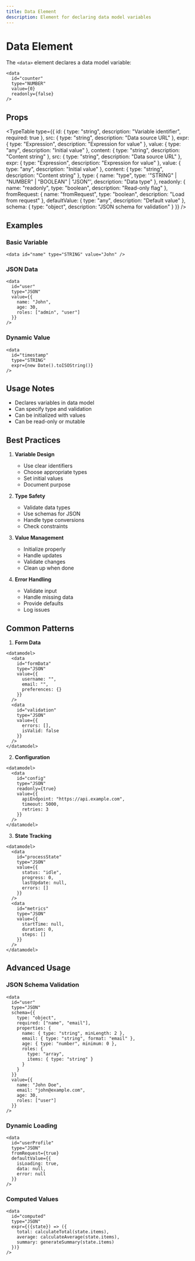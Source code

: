 ```yaml
---
title: Data Element
description: Element for declaring data model variables
---
```


# Data Element

The `<data>` element declares a data model variable:

```mdx
<data 
  id="counter"
  type="NUMBER"
  value={0}
  readonly={false}
/>
```

## Props

<TypeTable type={{
    id: {
      type: "string",
      description: "Variable identifier",
      required: true
    },
    src: {
      type: "string",
      description: "Data source URL"
    },
    expr: {
      type: "Expression",
      description: "Expression for value"
    },
    value: {
      type: "any",
      description: "Initial value"
    },
    content: {
      type: "string",
      description: "Content string"
    },
    src: {
      type: "string",
      description: "Data source URL"
    },
    expr: {
      type: "Expression",
      description: "Expression for value"
    },
    value: {
      type: "any",
      description: "Initial value"
    },
    content: {
      type: "string",
      description: "Content string"
    },
    type: {
      name: "type",
      type: '"STRING" | "NUMBER" | "BOOLEAN" | "JSON"',
      description: "Data type"
    },
    readonly: {
      name: "readonly",
      type: "boolean",
      description: "Read-only flag"
    },
    fromRequest: {
      name: "fromRequest",
      type: "boolean",
      description: "Load from request"
    },
    defaultValue: {
      type: "any",
      description: "Default value"
    },
    schema: {
      type: "object",
      description: "JSON schema for validation"
    }
  }} />

## Examples

### Basic Variable

```mdx
<data id="name" type="STRING" value="John" />
```

### JSON Data

```mdx
<data 
  id="user"
  type="JSON"
  value={{
    name: "John",
    age: 30,
    roles: ["admin", "user"]
  }}
/>
```

### Dynamic Value

```mdx
<data 
  id="timestamp"
  type="STRING"
  expr={new Date().toISOString()}
/>
```

## Usage Notes

- Declares variables in data model
- Can specify type and validation
- Can be initialized with values
- Can be read-only or mutable

## Best Practices

1. **Variable Design**
   - Use clear identifiers
   - Choose appropriate types
   - Set initial values
   - Document purpose

2. **Type Safety**
   - Validate data types
   - Use schemas for JSON
   - Handle type conversions
   - Check constraints

3. **Value Management**
   - Initialize properly
   - Handle updates
   - Validate changes
   - Clean up when done

4. **Error Handling**
   - Validate input
   - Handle missing data
   - Provide defaults
   - Log issues

## Common Patterns

1. **Form Data**
```mdx
<datamodel>
  <data 
    id="formData" 
    type="JSON"
    value={{
      username: "",
      email: "",
      preferences: {}
    }}
  />
  <data 
    id="validation"
    type="JSON"
    value={{
      errors: [],
      isValid: false
    }}
  />
</datamodel>
```

2. **Configuration**
```mdx
<datamodel>
  <data 
    id="config"
    type="JSON"
    readonly={true}
    value={{
      apiEndpoint: "https://api.example.com",
      timeout: 5000,
      retries: 3
    }}
  />
</datamodel>
```

3. **State Tracking**
```mdx
<datamodel>
  <data 
    id="processState"
    type="JSON"
    value={{
      status: "idle",
      progress: 0,
      lastUpdate: null,
      errors: []
    }}
  />
  <data 
    id="metrics"
    type="JSON"
    value={{
      startTime: null,
      duration: 0,
      steps: []
    }}
  />
</datamodel>
```

## Advanced Usage

### JSON Schema Validation

```mdx
<data 
  id="user"
  type="JSON"
  schema={{
    type: "object",
    required: ["name", "email"],
    properties: {
      name: { type: "string", minLength: 2 },
      email: { type: "string", format: "email" },
      age: { type: "number", minimum: 0 },
      roles: {
        type: "array",
        items: { type: "string" }
      }
    }
  }}
  value={{
    name: "John Doe",
    email: "john@example.com",
    age: 30,
    roles: ["user"]
  }}
/>
```

### Dynamic Loading

```mdx
<data 
  id="userProfile"
  type="JSON"
  fromRequest={true}
  defaultValue={{
    isLoading: true,
    data: null,
    error: null
  }}
/>
```

### Computed Values

```mdx
<data 
  id="computed"
  type="JSON"
  expr={({state}) => ({
    total: calculateTotal(state.items),
    average: calculateAverage(state.items),
    summary: generateSummary(state.items)
  })}
/>
